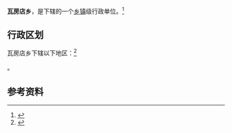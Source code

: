 {{中国乡级行政区|21/13/82/211/000}}

'''瓦房店乡'''，是{{PRC admin/fullname|21/13/82/211/000|3}}下辖的一个[[乡镇|乡镇]]级行政单位。<ref>{{PRC admin/ref sgc|{{PRC admin/parent|21/13/82/211/000}}}}</ref>

== 行政区划 ==

瓦房店乡下辖以下地区：<ref>{{PRC admin/ref sgc|21/13/82/211/000}}</ref>

{{PRC admin/children|21/13/82/211/000}}。

== 参考资料 ==

{{reflist}}

{{行政区划小作品}}
{{PRC admin/navcat|21/13/82/211/000}}
